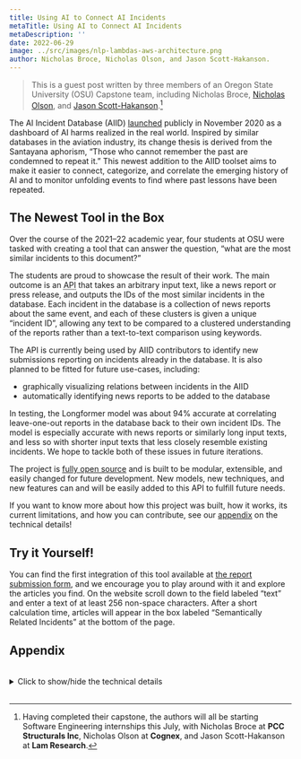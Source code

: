 ```yaml
---
title: Using AI to Connect AI Incidents
metaTitle: Using AI to Connect AI Incidents
metaDescription: ''
date: 2022-06-29
image: ../src/images/nlp-lambdas-aws-architecture.png
author: Nicholas Broce, Nicholas Olson, and Jason Scott-Hakanson.
---
```



<!-- -->

> This is a guest post written by three members of an Oregon State University (OSU) Capstone team, including Nicholas Broce, [Nicholas Olson](https://www.linkedin.com/in/olson-nick), and [Jason Scott-Hakanson](https://www.linkedin.com/in/jason-scott-hakanson-953556221).[^1]

The AI Incident Database (AIID) [launched](https://partnershiponai.org/aiincidentdatabase) publicly in November 2020 as a dashboard of AI harms realized in the real world. Inspired by similar databases in the aviation industry, its change thesis is derived from the Santayana aphorism, “Those who cannot remember the past are condemned to repeat it.” This newest addition to the AIID toolset aims to make it easier to connect, categorize, and correlate the emerging history of AI and to monitor unfolding events to find where past lessons have been repeated.

## The Newest Tool in the Box

Over the course of the 2021–22 academic year, four students at OSU were tasked with creating a tool that can answer the question, “what are the most similar incidents to this document?”

The students are proud to showcase the result of their work. The main outcome is an <abbr title="Application Programming Interface">API</abbr> that takes an arbitrary input text, like a news report or press release, and outputs the IDs of the most similar incidents in the database. Each incident in the database is a collection of news reports about the same event, and each of these clusters is given a unique “incident ID”, allowing any text to be compared to a clustered understanding of the reports rather than a text-to-text comparison using keywords.

<!-- TODO: Insert GIF/video showing it working -->

The API is currently being used by AIID contributors to identify new submissions reporting on incidents already in the database. It is also planned to be fitted for future use-cases, including:

- graphically visualizing relations between incidents in the AIID
- automatically identifying news reports to be added to the database

<!-- Are these worth mentioning? -->
<!--
- A web plugin to run on any website and generate a list of similar articles about the current website you are viewing
- A Twitter bot that waits for tweets that link to new articles by major news networks, and replies with possibly similar AI Incidents in the AIID
-->

In testing, the Longformer model was about 94% accurate at correlating leave-one-out reports in the database back to their own incident IDs. The model is especially accurate with news reports or similarly long input texts, and less so with shorter input texts that less closely resemble existing incidents. We hope to tackle both of these issues in future iterations.

The project is [fully open source](https://github.com/responsible-ai-collaborative/nlp-lambdas) and is built to be modular, extensible, and easily changed for future development. New models, new techniques, and new features can and will be easily added to this API to fulfill future needs.

If you want to know more about how this project was built, how it works, its current limitations, and how you can contribute, see our [appendix](#appendix) on the technical details!

## Try it Yourself!

You can find the first integration of this tool available at [the report submission form](/apps/submit), and we encourage you to play around with it and explore the articles you find. On the website scroll down to the field labeled “text” and enter a text of at least 256 non-space characters. After a short calculation time, articles will appear in the box labeled “Semantically Related Incidents” at the bottom of the page.

[^1]: Having completed their capstone, the authors will all be starting Software Engineering internships this July, with Nicholas Broce at **PCC Structurals Inc**, Nicholas Olson at **Cognex**, and Jason Scott-Hakanson at **Lam Research**.

## Appendix

<br/>
<Card>
<Card.Body>
<details><summary>Click to show/hide the technical details</summary>
<br/>

### AWS Solution

To support scalable, asynchronous, and fast similarity correlation, this implementation uses a full stack of AWS tools, all built and deployed using AWS CDK v2. The AWS side of the solution primarily consists of a collection of AWS Lambdas and an AWS API Gateway RESTful HTTP API. This system and build-chain was designed to be highly modular and expandable, so that new Lambda functions or API features could be added at any time. In addition, the Longformer model can be easily swapped out for another pre-trained or fine-tuned model, so that future development can go in whatever direction best supports the growth of the database.

![An architecture diagram showing the following connections: 1. AWS Lambda → 2. Pretrained LongFormer Model (.bin), 1. AWS Lambda → 3. AIID DB State (CLS Means), 4. Amazon ECR → 1. AWS Lambda, 1. AWS Lambda ↔ 5. Amazon EFS, 6. Amazon API Gateway (Public) ↔ 1. AWS Lambda, 6. Amazon API Gateway (Public) → Users, 6. Amazon API Gateway (Public) → AIID Applications. Items 1–3 are inside a box labelled “Lambda Docker Container.” Items 1–5 are inside a box labelled VPC 10.0.0/16. On the border of that box is an icon showing a doorframe labelled “Internet Gateway.” Within that box is another marked by a lock icon labelled “Public Subnet.” Items 1–6 are inside a box labelled “AWS cloud.”](/images/nlp-lambdas-aws-architecture.png)

These modular Lambda functions fulfill slices or whole chunks of the different computations that comprise the text-to-similar-incident process. Currently, the system hosts a few Lambda functions, each with a dedicated endpoint on the API:

- `/text-to-db-similar` – which uses a Longformer instance to process the input report text and spit out a list of the most similar incident IDs 

- `/embed-to-db-similar` – which takes a pre-processed Longformer embedding for some report text and spits out a list of the most similar incident IDs

<img alt="The Docker logo" src="/images/docker.png" width="150" style={{float: 'right'}}/>

These Lambdas are powerful because an arbitrary number of instances can be spun up and executed at any time with incredibly low latency, as they are built as self-contained [Docker](https://www.docker.com/) images with all requirements pre-packaged and no required access to the outside internet.

### NLP Solution

This solution uses AllenAI’s pretrained Long Document Transformer model (Longformer) to process query inputs, and also to maintain a state based representation of each incident in the AIID. Longformer is specifically designed to support long input sequences, which made it ideal for our purposes.

<img src="/images/ai2.png" alt="The AllenAI logo" width="200" style={{float: 'left'}}/>

When a query is made to `/text-to-db-similar`, the API Lambda uses a local Longformer instance to tokenize the input text and process it into a set of high-dimensional vectors. The length of this set is equal to the number of tokens in the input. The first token in each embedding is a special classification (CLS) token, and when processed, it retains some latent information about the nature of the embedding. This latent representation is compared using cosine similarity against embeddings that are pre-processed  for each incident currently in the database, and the incidents with the highest similarity are returned as likely candidates.

The embeddings that the query input is compared against are generated asynchronously by fetching newly added reports from the AIID, processing them using Longformer, and performing a weighted average between the old state for the report’s related incident, and the new embedding. In this way, the latent representation for an incident is the average of the representations of each of its related reports. Ideally, this approach leads itself to greater accuracy over time as more data is added, and remains scalable, as the state can be updated at any time using few resources.

### Current Limitations

The launch-state of this new system has a few notable limitation that is important to note:

- The system currently only contains a handful of Lambdas, but was built to be highly modular, so new additions are on the imminent horizon for this project.

- We have noticed a potential bias in the system where incident IDs that have fewer existing reports may be less likely to achieve high-similarity scores. This requires more research and likely would only apply in our current demonstration of similarity of some input text to each of the incident **IDs**, as opposed to individual incident **reports**.

- Longformer has a limit to the length of input text it can process, and the further this limit is stretched, the slower initialization/correlation becomes and the more resources the model demands. For these reasons, the system currently only processes the first 2,000 tokens (roughly 2,000 words) of each provided input text. This is more than enough for almost all texts in the database, but can easily be modified for individual Lambdas in the future.

- The Longformer processing of report text works on comparing the model’s holistic understanding of the text, which leads to a few quirks popping up in use. Specifically of note is that the model tends to conceptualize short segments of text and longer articles differently, leading to the current example integration of the system giving unintuitive results for very short inputs of a few sentences. Currently, this system does not (try to) replace the Algolia search system the Discover application utilizes

### Want to Help?

If you would like to help this tool grow and improve or would like to tinker with the systems we have set up, you can find all the code [in our GitHub repository](https://github.com/responsible-ai-collaborative/nlp-lambdas).

</details>
</Card.Body>
</Card>
<br/>

